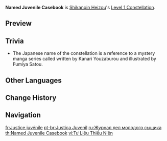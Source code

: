 {{Constellation Infobox
|image       = Constellation Named Juvenile Casebook.png
|description = For 5s after Shikanoin Heizou takes the field, his [[Attack Speed|Normal Attack SPD]]  is increased by 15%. He also gains 1 Declension stack for [[Heartstopper Strike]]. This effect can be triggered once every 10s.
|level       = 1
|character   = Shikanoin Heizou
|utility1    = ATK SPD
}}
'''Named Juvenile Casebook''' is [[Shikanoin Heizou]]'s [[Level 1 Constellation]].

==Preview==
{{Preview
|file1    = Named Juvenile Casebook Preview
}}

==Trivia==
* The Japanese name of the constellation is a reference to a mystery manga series called {{w|The Kindaichi Case Files}} written by Kanari Youzaburou and illustrated by Fumiya Satou.

==Other Languages==
{{Other Languages
|en      = Named Juvenile Casebook
|zhs     = 称名少年事件簿
|zhs_rm  = Chēngmíng Shàonián Shìjiàn-bù
|zht     = 稱名少年事件簿
|zht_rm  = Chēngmíng Shàonián Shìjiàn-bù
|zh_tl   = 
|ja      = 通称少年事件簿
|ja_rm   = Tsuushou Shounen Jikenbo
|ja_tl   = The Nicknamed Boy Case Files
|ko      = 소년 사건부
|ko_rm   = Sonyeon Sageonbu
|ko_tl   = Boy Casebook
|es      = Los casos de Shikanoin
|es_tl   = The Cases of Shikanoin
|fr      = Justice juvénile
|fr_tl   = Juvenile Justice
|ru      = Журнал дел молодого сыщика
|ru_tl   = Case Journal of a Young Detective
|th      = Named Juvenile Casebook
|vi      = Tư Liệu Thiếu Niên
|vi_tl   = 
|de      = Fallakte eines berüchtigten jungen Mannes
|de_tl   = Case File of a Infamous Young Man
|id      = Named Juvenile Casebook
|pt      = Justiça Juvenil
|pt_tl   = Juvenile Justice
|tr      = Ünlü Dava Kitabı
|tr_tl   = 
|it      = Giustizia esuberante
|it_tl   = High-Spirited Justice
}}

==Change History==
{{Change History|2.8}}

==Navigation==
{{Talent Navbox|Shikanoin Heizou}}

[[fr:Justice juvénile]]
[[pt-br:Justiça Juvenil]]
[[ru:Журнал дел молодого сыщика]]
[[th:Named Juvenile Casebook]]
[[vi:Tư Liệu Thiếu Niên]]